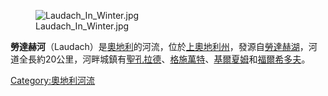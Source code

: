 [[Image:Laudach_In_Winter.jpg|right]]

'''勞達赫河'''（Laudach）是[[奧地利|奧地利]]的河流，位於[[上奧地利州|上奧地利州]]，發源自[[勞達赫湖|勞達赫湖]]，河道全長約20公里，河畔城鎮有[[聖孔拉德|聖孔拉德]]、[[格施萬特|格施萬特]]、[[基爾夏姆|基爾夏姆]]和[[福爾希多夫|福爾希多夫]]。

{{coord|display=title}}
{{Austria-geo-stub}}
[[Category:奧地利河流|Category:奧地利河流]]